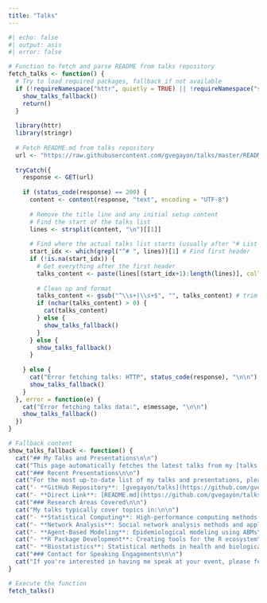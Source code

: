 ```yaml
---
title: "Talks"
---
```


```r
#| echo: false
#| output: asis
#| error: false

# Function to fetch and parse README from talks repository
fetch_talks <- function() {
  # Try to load required packages, fallback if not available
  if (!requireNamespace("httr", quietly = TRUE) || !requireNamespace("stringr", quietly = TRUE)) {
    show_talks_fallback()
    return()
  }
  
  library(httr)
  library(stringr)
  
  # Fetch README.md from talks repository
  url <- "https://raw.githubusercontent.com/gvegayon/talks/master/README.md"
  
  tryCatch({
    response <- GET(url)
    
    if (status_code(response) == 200) {
      content <- content(response, "text", encoding = "UTF-8")
      
      # Remove the title line and any initial setup content
      # Find the start of the talks list
      lines <- strsplit(content, "\n")[[1]]
      
      # Find where the actual talks list starts (usually after "# List of talks")
      start_idx <- which(grepl("^# ", lines))[1] # Find first header
      if (!is.na(start_idx)) {
        # Get everything after the first header
        talks_content <- paste(lines[(start_idx+1):length(lines)], collapse = "\n")
        
        # Clean up and format
        talks_content <- gsub("^\\s+|\\s+$", "", talks_content) # trim whitespace
        if (nchar(talks_content) > 0) {
          cat(talks_content)
        } else {
          show_talks_fallback()
        }
      } else {
        show_talks_fallback()
      }
      
    } else {
      cat("Error fetching talks: HTTP", status_code(response), "\n\n")
      show_talks_fallback()
    }
  }, error = function(e) {
    cat("Error fetching talks data:", e$message, "\n\n")
    show_talks_fallback()
  })
}

# Fallback content
show_talks_fallback <- function() {
  cat("## My Talks and Presentations\n\n")
  cat("This page automatically fetches the latest talks from my [talks repository](https://github.com/gvegayon/talks).\n\n")
  cat("### Recent Presentations\n\n")
  cat("For the most up-to-date list of my talks and presentations, please visit:\n\n")
  cat("- **GitHub Repository**: [gvegayon/talks](https://github.com/gvegayon/talks)\n")
  cat("- **Direct Link**: [README.md](https://github.com/gvegayon/talks/blob/master/README.md)\n\n")
  cat("### Research Areas Covered\n\n")
  cat("My talks typically cover topics in:\n\n")
  cat("- **Statistical Computing**: High-performance computing methods for statistical analysis\n")
  cat("- **Network Analysis**: Social network analysis methods and applications\n")
  cat("- **Agent-Based Modeling**: Epidemiological modeling using ABMs\n")
  cat("- **R Package Development**: Creating tools for the R ecosystem\n")
  cat("- **Biostatistics**: Statistical methods in health and biological research\n\n")
  cat("### Contact for Speaking Engagements\n\n")
  cat("If you're interested in having me speak at your event, please feel free to [contact me](mailto:g.vegayon@gmail.com).\n\n")
}

# Execute the function
fetch_talks()
```